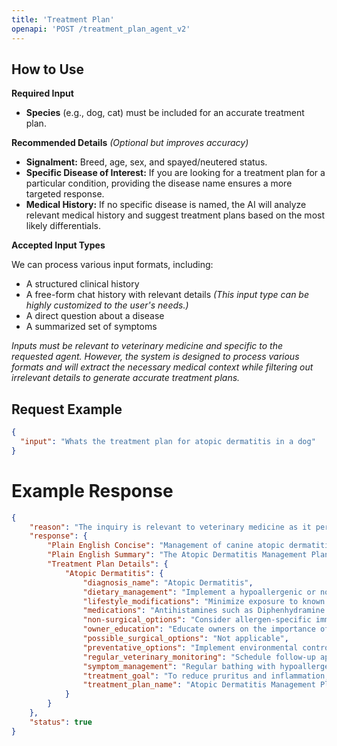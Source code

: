```yaml
---
title: 'Treatment Plan'
openapi: 'POST /treatment_plan_agent_v2'
---
```


## How to Use

**Required Input**
- **Species** (e.g., dog, cat) must be included for an accurate treatment plan.

**Recommended Details** *(Optional but improves accuracy)*
- **Signalment:** Breed, age, sex, and spayed/neutered status.
- **Specific Disease of Interest:** If you are looking for a treatment plan for a particular condition, providing the disease name ensures a more targeted response.
- **Medical History:** If no specific disease is named, the AI will analyze relevant medical history and suggest treatment plans based on the most likely differentials.

**Accepted Input Types**

We can process various input formats, including:
- A structured clinical history
- A free-form chat history with relevant details *(This input type can be highly customized to the user's needs.)*
- A direct question about a disease 
- A summarized set of symptoms

*Inputs must be relevant to veterinary medicine and specific to the requested agent. However, the system is designed to process various formats and will extract the necessary medical context while filtering out irrelevant details to generate accurate treatment plans.*

## Request Example
```json
{
  "input": "Whats the treatment plan for atopic dermatitis in a dog"
}
```

# Example Response

```json
{
    "reason": "The inquiry is relevant to veterinary medicine as it pertains to the treatment plan for atopic dermatitis, a common skin condition in dogs. This implies the need for a veterinary treatment plan to manage the condition.",
    "response": {
        "Plain English Concise": "Management of canine atopic dermatitis includes antihistamines, hypoallergenic diet, regular baths, and allergen avoidance, with follow-up every 4-6 weeks; consider immunotherapy if specific allergens are identified.",
        "Plain English Summary": "The Atopic Dermatitis Management Plan for this canine patient focuses on reducing pruritus and inflammation while improving skin barrier function and preventing flare-ups. Medications such as Diphenhydramine and Cetirizine may be prescribed for mild cases, although efficacy can vary. Dietary management includes introducing a hypoallergenic or novel protein diet and omega fatty acid supplements if food allergies are suspected. Regular veterinary monitoring is crucial, with follow-ups every 4-6 weeks to assess treatment efficacy and make necessary adjustments. Lifestyle modifications, such as minimizing allergen exposure and regular bathing with hypoallergenic shampoos, are recommended, and allergen-specific immunotherapy may be considered if specific allergens are identified. Owner education is essential for recognizing early flare-up signs and maintaining a symptom diary to guide ongoing management.",
        "Treatment Plan Details": {
            "Atopic Dermatitis": {
                "diagnosis_name": "Atopic Dermatitis",
                "dietary_management": "Implement a hypoallergenic or novel protein diet if food allergies are suspected or confirmed. Introduce omega-3 and omega-6 fatty acid supplements at 40 mg/kg and 10 mg/kg respectively to improve skin barrier function and reduce inflammation.",
                "lifestyle_modifications": "Minimize exposure to known allergens by using air purifiers, washing bedding frequently, and avoiding walks in high pollen areas during peak seasons. Consider using topical treatments like sphingolipids to enhance skin barrier function.",
                "medications": "Antihistamines such as Diphenhydramine (1-2 mg/kg every 8-12 hours) and Cetirizine (1 mg/kg once daily) can be used for mild cases, though efficacy may vary. Corticosteroids like Prednisone should be administered at 0.5-1 mg/kg daily for 5-7 days, then tapered to the lowest effective dose. Immunomodulatory medications such as Cyclosporine (Atopica) at 5 mg/kg daily and Oclacitinib (Apoquel) at 0.4-0.6 mg/kg twice daily for 14 days, then once daily, are effective for long-term management. Biologic therapy with Lokivetmab (Cytopoint) is administered at 1-3 mg/kg subcutaneously every 4-8 weeks as needed for pruritus control.",
                "non-surgical_options": "Consider allergen-specific immunotherapy (ASIT) if specific allergens are identified and the patient is a good candidate. This involves subcutaneous injections or sublingual administration of allergen extracts over several months to years.",
                "owner_education": "Educate owners on the importance of adhering to the treatment plan, recognizing early signs of flare-ups, and maintaining a diary of symptoms and potential triggers. Discuss potential side effects of medications and the importance of regular monitoring.",
                "possible_surgical_options": "Not applicable",
                "preventative_options": "Implement environmental control measures and dietary management to prevent flare-ups. Consider alternative therapies like acupuncture or herbal supplements as adjunctive treatments. Regularly review and adjust the treatment plan based on the dog's response.",
                "regular_veterinary_monitoring": "Schedule follow-up appointments every 4-6 weeks initially to monitor response to treatment and adjust the plan as necessary. Educate the owner on recognizing early signs of flare-ups and monitor liver enzymes if using long-term corticosteroids.",
                "symptom_management": "Regular bathing with hypoallergenic or medicated shampoos, such as those containing chlorhexidine or phytosphingosine, to remove allergens and provide soothing relief. Use of antihistamines and corticosteroids for immediate relief as needed.",
                "treatment_goal": "To reduce pruritus and inflammation, improve skin barrier function, and prevent flare-ups in atopic dermatitis.",
                "treatment_plan_name": "Atopic Dermatitis Management Plan"
            }
        }
    },
    "status": true
}
```